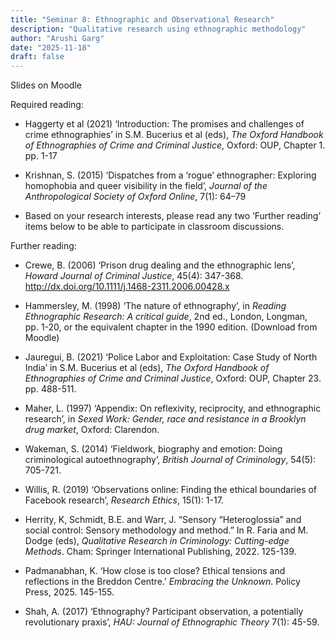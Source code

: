 ```yaml
---
title: "Seminar 8: Ethnographic and Observational Research"
description: "Qualitative research using ethnographic methodology"
author: "Arushi Garg"
date: "2025-11-18"
draft: false
---
```


Slides on Moodle


Required reading:

* Haggerty et al (2021) ‘Introduction: The promises and challenges of crime ethnographies’ in  S.M. Bucerius et al (eds), *The Oxford Handbook of Ethnographies of Crime and Criminal Justice*, Oxford: OUP, Chapter 1. pp. 1-17

* Krishnan, S. (2015) ‘Dispatches from a ‘rogue’ ethnographer: Exploring homophobia and queer visibility in the field’, *Journal of the Anthropological Society of Oxford Online*, 7(1): 64–79

* Based on your research interests, please read any two ‘Further reading’ items below to be able to participate in classroom discussions.


Further reading:

* Crewe, B. (2006) ‘Prison drug dealing and the ethnographic lens’, *Howard Journal of Criminal Justice*, 45(4): 347-368.
[http://dx.doi.org/10.1111/j.1468-2311.2006.00428.x]()

* Hammersley, M. (1998) 'The nature of ethnography', in *Reading Ethnographic Research: A critical guide*, 2nd ed., London, Longman, pp. 1-20, or the equivalent chapter in the 1990 edition. (Download from Moodle)

* Jauregui, B. (2021) ‘Police Labor and Exploitation: Case Study of North India’ in S.M. Bucerius et al (eds), *The Oxford Handbook of Ethnographies of Crime and Criminal Justice*, Oxford: OUP, Chapter 23. pp. 488-511.

* Maher, L. (1997) 'Appendix: On reflexivity, reciprocity, and ethnographic research', in *Sexed Work: Gender, race and resistance in a Brooklyn drug market*, Oxford: Clarendon.

* Wakeman, S. (2014) ‘Fieldwork, biography and emotion: Doing criminological autoethnography’, *British Journal of Criminology*, 54(5): 705-721.

* Willis, R. (2019) ‘Observations online: Finding the ethical boundaries of Facebook research’, *Research Ethics*, 15(1): 1-17.

* Herrity, K, Schmidt, B.E. and Warr, J. "Sensory “Heteroglossia” and social control: Sensory methodology and method." In R. Faria and M. Dodge (eds), *Qualitative Research in Criminology: Cutting-edge Methods*. Cham: Springer International Publishing, 2022. 125-139.

* Padmanabhan, K. ‘How close is too close? Ethical tensions and reflections in the Breddon Centre.’ *Embracing the Unknown*. Policy Press, 2025. 145-155.

* Shah, A. (2017) ‘Ethnography? Participant observation, a potentially revolutionary praxis’, *HAU: Journal of Ethnographic Theory* 7(1): 45-59.

